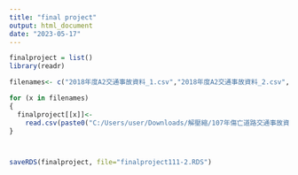 ---
title: "final project"
output: html_document
date: "2023-05-17"
---

```{r}
finalproject = list()
library(readr)
```

```{r}
filenames<- c("2018年度A2交通事故資料_1.csv","2018年度A2交通事故資料_2.csv","2018年度A2交通事故資料_3.csv")

for (x in filenames)
{
  finalproject[[x]]<-
    read.csv(paste0("C:/Users/user/Downloads/解壓縮/107年傷亡道路交通事故資料/",x))
}  



saveRDS(finalproject, file="finalproject111-2.RDS")

```

